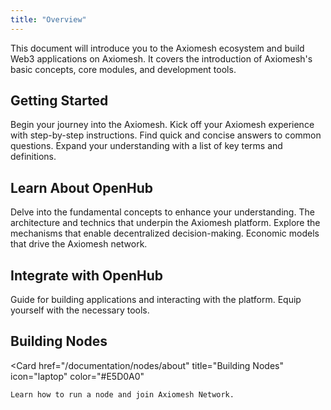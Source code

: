 ```yaml
---
title: "Overview"
---
```


This document will introduce you to the Axiomesh ecosystem and build Web3 applications on Axiomesh. It covers the introduction of Axiomesh's basic concepts, core modules, and development tools.

## Getting Started

<CardGroup cols={2}>
  <Card
    href="/documentation/getting-started/introduction/introduction.en"
    title="Introduction"
    icon="file-lines"
    color="#E5D0A0"
  >
    Begin your journey into the Axiomesh.
  </Card>
  <Card
    href="/documentation/getting-started/quick-start/quick_start.en"
    title="Quick Start"
    icon="book"
    color="#E5D0A0"
  >
    Kick off your Axiomesh experience with step-by-step instructions.
  </Card>
 <Card
    href="/documentation/getting-started/faqs/document"
    title="FAQs"
    icon="cloud-question"
    color="#E5D0A0"
  >
    Find quick and concise answers to common questions.
  </Card>
 <Card
    href="/documentation/getting-started/glossary/document"
    title="Glossary"
    icon="spell-check"
    color="#E5D0A0"
  >
    Expand your understanding with a list of key terms and definitions.
  </Card>
   </CardGroup>


## Learn About OpenHub

<CardGroup cols={2}>
  <Card
    href="/documentation/core-concepts/accounts"
    title="Core Concepts"
    icon="book-open"
    color="#E5D0A0"
  >
    Delve into the fundamental concepts to enhance your understanding.
  </Card>
  <Card
    href="/documentation/system-design/architecture-en"
    title="System Design"
    icon="computer-classic"
    color="#E5D0A0"
  >
    The architecture and technics that underpin the Axiomesh platform.
  </Card>
 <Card
    href="/documentation/governance/overview"
    title="Governance"
    icon="sitemap"
    color="#E5D0A0"
  >
    Explore the mechanisms that enable decentralized decision-making.
  </Card>
 <Card
    href="/documentation/economics/overview.en"
    title="Economics"
    icon="coins"
    color="#E5D0A0"
  >
    Economic models that drive the Axiomesh network.
  </Card>
   </CardGroup>


## Integrate with OpenHub

<CardGroup cols={2}>
  <Card
    href="/api-reference/jsonrpc/chainId"
    title="API"
    icon="cloud"
    color="#E5D0A0"
  >
    Guide for building applications and interacting with the platform.
  </Card>
  <Card
    href="/sdks/sdks/java-sdk"
    title="SDKs"
    icon="boxes-stacked"
    color="#E5D0A0"
  >
    Equip yourself with the necessary tools.
  </Card>
   </CardGroup>

## Building Nodes

<Card
    href="/documentation/nodes/about"
    title="Building Nodes"
    icon="laptop"
    color="#E5D0A0"
>
    Learn how to run a node and join Axiomesh Network.
</Card>
